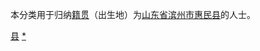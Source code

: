 {{Catnav|頁面分類|各種主題的頁面分類|依中国各省来作的分类|各地中国人|山东人|滨州人}}
{{Catnav|頁面分類|人物|各國人物|中国人|各地中国人|山东人|滨州人}}

本分类用于归纳[[籍贯|籍贯]]（出生地）为[[山东省|山东省]][[滨州市|滨州市]][[惠民县|惠民县]]的人士。

[[Category:滨州人|县]]
[[Category:惠民县|*]]